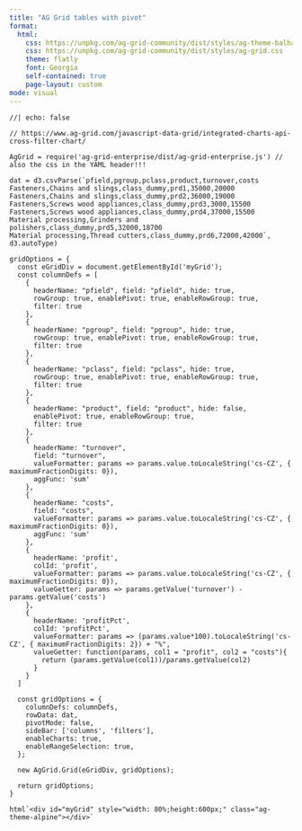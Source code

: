 ```yaml
---
title: "AG Grid tables with pivot"
format:
  html:
    css: https://unpkg.com/ag-grid-community/dist/styles/ag-theme-balham.css
    css: https://unpkg.com/ag-grid-community/dist/styles/ag-grid.css
    theme: flatly
    font: Georgia
    self-contained: true
    page-layout: custom
mode: visual
---
```


```ojs
//| echo: false

// https://www.ag-grid.com/javascript-data-grid/integrated-charts-api-cross-filter-chart/

AgGrid = require('ag-grid-enterprise/dist/ag-grid-enterprise.js') // also the css in the YAML header!!!

dat = d3.csvParse(`pfield,pgroup,pclass,product,turnover,costs
Fasteners,Chains and slings,class_dummy,prd1,35000,20000
Fasteners,Chains and slings,class_dummy,prd2,36000,19000
Fasteners,Screws wood appliances,class_dummy,prd3,3000,15500
Fasteners,Screws wood appliances,class_dummy,prd4,37000,15500
Material processing,Grinders and polishers,class_dummy,prd5,32000,18700
Material processing,Thread cutters,class_dummy,prd6,72000,42000`, d3.autoType)

gridOptions = {
  const eGridDiv = document.getElementById('myGrid');
  const columnDefs = [
    {
      headerName: "pfield", field: "pfield", hide: true,
      rowGroup: true, enablePivot: true, enableRowGroup: true,
      filter: true
    },
    {
      headerName: "pgroup", field: "pgroup", hide: true,
      rowGroup: true, enablePivot: true, enableRowGroup: true,
      filter: true
    },
    {
      headerName: "pclass", field: "pclass", hide: true,
      rowGroup: true, enablePivot: true, enableRowGroup: true,
      filter: true
    },
    {
      headerName: "product", field: "product", hide: false,
      enablePivot: true, enableRowGroup: true,
      filter: true
    },
    {
      headerName: "turnover",
      field: "turnover",
      valueFormatter: params => params.value.toLocaleString('cs-CZ', { maximumFractionDigits: 0}),
      aggFunc: 'sum'
    },
    {
      headerName: "costs",
      field: "costs",
      valueFormatter: params => params.value.toLocaleString('cs-CZ', { maximumFractionDigits: 0}),
      aggFunc: 'sum'
    },
    {
      headerName: 'profit',
      colId: 'profit',
      valueFormatter: params => params.value.toLocaleString('cs-CZ', { maximumFractionDigits: 0}),
      valueGetter: params => params.getValue('turnover') - params.getValue('costs')
    },
    {
      headerName: 'profitPct',
      colId: 'profitPct',
      valueFormatter: params => (params.value*100).toLocaleString('cs-CZ', { maximumFractionDigits: 2}) + "%",
      valueGetter: function(params, col1 = "profit", col2 = "costs"){
        return (params.getValue(col1))/params.getValue(col2)
      }
    }
  ]

  const gridOptions = {
    columnDefs: columnDefs,
    rowData: dat,
    pivotMode: false,
    sideBar: ['columns', 'filters'],
    enableCharts: true,
    enableRangeSelection: true,
  };

  new AgGrid.Grid(eGridDiv, gridOptions);

  return gridOptions;
}

html`<div id="myGrid" style="width: 80%;height:600px;" class="ag-theme-alpine"></div>`


```

